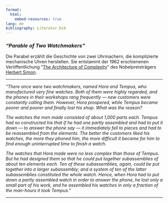 ```yaml
---
format:
  html:
    embed-resources: true
lang: de
bibliography: Literatur.bib
---
```


<!-- -------------------------------------------------------------------------

Herbert Simon: "Parable of two watchmakers"

-------------------------------------------------------------------------- -->

### *"Parable of Two Watchmakers"* {#sec-twowatchmakers}

Die Parabel erzählt die Geschichte von zwei Uhrmachern, die komplizierte mechanische Uhren herstellen. Sie entstammt der 1962 erschienenen Veröffentlichung "[The Architecture of Complexity](https://www.cc.gatech.edu/classes/AY2013/cs7601_spring/papers/Simon-Complexity.pdf)" des Nobelpreisträgers [Herbert Simon](https://de.wikipedia.org/wiki/Herbert_A._Simon). 

<!--

In his 1962 he laid out an argument for how complexity emerges, which is largely focused on the central role of hierarchy in complex systems. To start, let’s define hierarchy so we’re all on the same page. Here’s Simon:

Etymologically, the word “hierarchy” has had a narrower meaning than I am giving it here. The term has generally been used to refer to a complex system in which each of the subsystems is subordinated by an authority relation to the system it belongs to. More exactly, in a hierarchic formal organization, each system consists of a “boss” and a set of subordinate subsystems. Each of the subsystems has a “boss” who is the immediate subordinate of the boss of the system. We shall want to consider systems in which the relations among subsystems are more complex than in the formal organizational hierarchy just described. We shall want to include systems in which there is no relation of subordination among subsystems. (In fact, even in human organizations, the formal hierarchy exists only on paper; the real flesh-and-blood organization has many inter-part relations other than the lines of formal authority.) For lack of a better term, I shall use hierarchy in the broader sense introduced in the previous paragraphs, to refer to all complex systems analyzable into successive sets of subsystems, and speak of “formal hierarchy” when I want to refer to the more specialized concept.

So it’s more or less the way we think of it, except he is drawing a distinction to the formal hierarchy we see in an org chart where each subordinate has just one boss and the informal hierarchy that actually exists inside organizations, where subordinates interact in a variety of ways. And he points out the many complex systems we find hierarchy, including biological systems, “The hierarchical structure of biological systems is a familiar fact. Taking the cell as the building block, we find cells organized into tissues, tissues into organs, organs into systems. Moving downward from the cell, well-defined subsystems — for example, nucleus, cell membrane, microsomes, mitochondria, and so on — have been identified in animal cells.”

The question is why did all these systems come to be arranged this way and what can we learn from them? Here Simon turns to story:

Let me introduce the topic of evolution with a parable. 
-->

---

*"There once were two watchmakers, named Hora and Tempus, who manufactured very fine watches. Both of them were highly regarded, and the phones in their workshops rang frequently — new customers were constantly calling them. However, Hora prospered, while Tempus became poorer and poorer and finally lost his shop. What was the reason?*

*The watches the men made consisted of about 1,000 parts each. Tempus had so constructed his that if he had one partly assembled and had to put it down — to answer the phone say — it immediately fell to pieces and had to be reassembled from the elements. The better the customers liked his watches, the more they phoned him, the more difficult it became for him to find enough uninterrupted time to finish a watch.*

*The watches that Hora made were no less complex than those of Tempus. But he had designed them so that he could put together subassemblies of about ten elements each. Ten of these subassemblies, again, could be put together into a larger subassembly; and a system of ten of the latter subassemblies constituted the whole watch. Hence, when Hora had to put down a partly assembled watch in order to answer the phone, he lost only a small part of his work, and he assembled his watches in only a fraction of the man-hours it took Tempus."*

---

<!--
Whether the complexity emerges from the hierarchy or the hierarchy from the complexity, he illustrates clearly why we see this pattern all around us and articulates the value of the approach. It’s not just hierarchy, he goes on to explain, but also modularity (which he refers to as near-decomposability) that appears to be a fundamental property of complex systems. That is, each of the subsystems operates both independently and as part of the whole. As Simon puts it, “Intra-component linkages are generally stronger than intercomponent linkages” or, [even more simply](https://www.amazon.com/Sciences-Artificial-Herbert-Simon/dp/0262691914/ref=as_li_ss_tl?ie=UTF8&qid=1537278334&sr=8-1&keywords=science+of+the+artificial&linkCode=ll1&tag=noahbrierdotc-20&linkId=4c1ba46a78406244c11ac42996829638), “In a formal organization there will generally be more interaction, on the average, between two employees who are members of the same department than between two employees from different departments.”

Why is that? Well, for one, it’s an efficiency thing. Just as we see inside organizations, we want to use specialized resources in a specialized way. But beyond that, as Simon outlines in the parable, it’s also about resiliency: By relying on subsystems you have a defense against catastrophic failure when one piece of the whole breaks down. Just as Hora was able to quickly start building again when he put something down, any system made up of subsystems should be much more capable of dealing with changes in environment. It works in organisms, companies, and even empires, as Simon pointed out in [*The Sciences of the Artificial*](https://www.amazon.com/Sciences-Artificial-Herbert-Simon/dp/0262691914/ref=as_li_ss_tl?ie=UTF8&qid=1537278334&sr=8-1&keywords=science+of+the+artificial&linkCode=ll1&tag=noahbrierdotc-20&linkId=4c1ba46a78406244c11ac42996829638):

We have not exhausted the categories of complex systems to which the watchmaker argument can reasonably be applied. Philip assembled his Macedonian empire and gave it to his son, to be later combined with the Persian subassembly and others into Alexander’s greater system. On Alexander’s death his empire did not crumble to dust but fragmented into some of the major subsystems that had composed it.

Hopefully the application of this framework is pretty clear (and also instructive) in every day business life. Interestingly, Simon’s theories were the ultimate inspiration for a management fad we saw burn bright (and flame out) just a few years ago: [Holacracy, the fluid organizational structure made up of self-organizing teams](https://www.economist.com/business/2014/07/05/the-holes-in-holacracy). [Invented by Brian Robertson](https://www.holacracy.org/team/brian-robertson/) and made famous by Tony Hsieh and Zappos, the method (it’s a registered trademark) is based on ideas about “holons” from Hungarian author and journalist Arthur Koestler. In his 1967 book *The [Ghost in the Machine*](https://www.amazon.com/Ghost-Machine-Arthur-Koestler/dp/1939438349/ref=as_li_ss_tl?s=books&ie=UTF8&qid=1537279670&sr=1-1&keywords=ghost+in+the+machine&linkCode=ll1&tag=noahbrierdotc-20&linkId=ced90cd43dcbaa9b501ab64e8b056fc9)*, Koestler repeats Simon’s story of Tempus and Hora and then goes on to theorize that holons (a name he coined “from the Greek holos—whole, with the suffix on (cf. neutron, proton) suggesting a particle or part”) are “meant to supply the missing link between atomism and holism, and to supplant the dualistic way of thinking in terms of ‘parts’ and ‘wholes,’ which is so deeply engrained in our mental habits, by a multi-levelled, stratified approach. A hierarchically-organized whole cannot be “reduced” to its elementary parts; but it can be ‘dissected’ into its constituent branches of holons, represented by the nodes of the tree-diagram, while the lines connecting the holons stand for channels of communication, control or transportation, as the case may be.”

Holacracy aside, there’s a ton of goodness in the parable and the architecture of modularity that it posits as critical. It’s not an accident that every company is built this way and as we think about those companies designing systems, it’s also not surprising many of those should also follow suit (a good lead-in for [Conway’s Law]( ), which is up next). Although I’m pretty out of words at this point, Simon also applies the same hierarchy/modularity concept to problem solving and there’s a pretty good argument to be made that the “latticework of models” [Charlier Munger described in his 1994 USC Business School Commencement Address](https://old.ycombinator.com/munger.html) would fit the framework.

- Exkurs: Vorteile und Nachteile der Modularisierung; Gibt es Nachteile bei der Modularisierung? Falls ja: Nennen Sie Beispiele, bei denen die Modularisierung Nachteile mit sich bringt (Praxisbeispiel z.B. Energiedichte von Batterien).

-->

<!--
Herbert Simon war ein Pionier der Modellierung von Entscheidungsprozessen und hat auch wichtige Beiträge zur Modularisierung geleistet. Hier sind die wichtigsten Aussagen von Herbert Simon zur Modularisierung zusammengefasst:

1. **Modularisierung als Problemlösungsstrategie**: Simon betonte, dass die Zerlegung von komplexen Systemen in kleinere, leichter zu handhabende Module eine effektive Strategie ist, um komplexe Probleme zu lösen.

2. **Hierarchische Struktur von Modulen**: Er beschrieb die modulare Organisation von Systemen als hierarchische Struktur, bei der jedes Modul eine klar definierte Funktion erfüllt und mit anderen Modulen interagiert, um größere Aufgaben zu erfüllen.

3. **Begrenzte Rationalität und Modularität**: Simon argumentierte, dass menschliche Entscheidungsträger aufgrund ihrer begrenzten kognitiven Fähigkeiten dazu neigen, komplexe Probleme durch die Nutzung modularer Strukturen zu bewältigen, anstatt alle Informationen gleichzeitig zu verarbeiten.

4. **Evolutive Entwicklung von Modulen**: Er betonte, dass Module im Laufe der Zeit evolvieren können, indem sie sich an neue Anforderungen anpassen oder durch Erfahrung verbessert werden.

5. **Flexibilität und Wiederverwendbarkeit**: Modularität ermöglicht es, Teile eines Systems flexibel zu ersetzen oder zu aktualisieren, ohne das gesamte System ändern zu müssen. Dadurch wird die Wiederverwendbarkeit von Komponenten verbessert.

Insgesamt betonte Simon die Bedeutung von Modularisierung als Mittel zur Bewältigung von Komplexität und zur Verbesserung der Effizienz und Flexibilität von Systemen.
-->